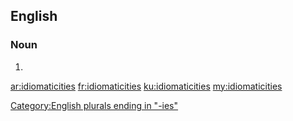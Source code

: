 ==English==

===Noun===
{{head|en|plural}}

# {{plural of|idiomaticity|lang=en}}

[[Category:English plurals ending in "-ies"]]

[[ar:idiomaticities]]
[[fr:idiomaticities]]
[[ku:idiomaticities]]
[[my:idiomaticities]]